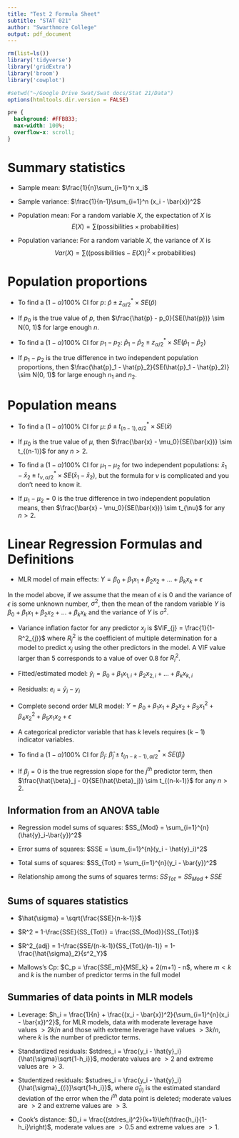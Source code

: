 ```yaml
---
title: "Test 2 Formula Sheet"
subtitle: "STAT 021"
author: "Swarthmore College"
output: pdf_document 
---
```


```r
rm(list=ls())
library('tidyverse')
library('gridExtra')
library('broom')
library('cowplot')

#setwd("~/Google Drive Swat/Swat docs/Stat 21/Data")
options(htmltools.dir.version = FALSE)
```

```css
pre {
  background: #FFBB33;
  max-width: 100%;
  overflow-x: scroll;
}
```

# Summary statistics

* Sample mean: $\frac{1}{n}\sum_{i=1}^n x_i$  

* Sample variance: $\frac{1}{n-1}\sum_{i=1}^n (x_i - \bar{x})^2$  

* Population mean: For a random variable $X$, the expectation of $X$ is $$E(X) = \sum (\text{possibilities} \times \text{probabilities})$$

* Population variance: For a random variable $X$, the variance of $X$ is $$Var(X) = \sum ((\text{possibilities} - E(X))^2\times \text{probabilities})$$


# Population proportions

* To find a $(1-\alpha)100\%$ CI for $p$: $\hat{p} \pm z_{\alpha/2}^* \times SE(\hat{p})$

* If $p_0$ is the true value of $p$, then $\frac{\hat{p} - p_0}{SE(\hat{p})} \sim N(0, 1)$ for large enough $n$. 

* To find a $(1-\alpha)100\%$ CI for $p_1 - p_2$: $\hat{p}_1 - \hat{p}_2 \pm z_{\alpha/2}^* \times SE(\hat{p}_1 - \hat{p}_2)$

* If $p_1 - p_2$ is the true difference in two independent population proportions, then $\frac{\hat{p}_1 - \hat{p}_2}{SE(\hat{p}_1 - \hat{p}_2)} \sim N(0, 1)$ for large enough $n_1$ and $n_2$. 



# Population means

* To find a $(1-\alpha)100\%$ CI for $\mu$: $\hat{p} \pm t_{(n-1),\alpha/2}^* \times SE(\bar{x})$

* If $\mu_0$ is the true value of $\mu$, then $\frac{\bar{x} - \mu_0}{SE(\bar{x})} \sim t_{(n-1)}$ for any $n > 2$. 

* To find a $(1-\alpha)100\%$ CI for $\mu_1 - \mu_2$ for two independent populations: $\bar{x}_1 - \bar{x}_2 \pm t_{\nu,\alpha/2}^* \times SE(\bar{x}_1 - \bar{x}_2)$, but the formula for $\nu$ is complicated and you don't need to know it.

* If $\mu_1- \mu_2 = 0$ is the true difference in two independent population means, then $\frac{\bar{x} - \mu_0}{SE(\bar{x})} \sim t_{\nu}$ for any $n > 2$. 

\pagebreak 

# Linear Regression Formulas and Definitions 

* MLR model of main effects: $Y = \beta_0 + \beta_1 x_1 + \beta_2 x_2 + \dots + \beta_k x_k + \epsilon$

In the model above, if we assume that the mean of $\epsilon$ is $0$ and the variance of $\epsilon$ is some unknown number, $\sigma^2$, then the mean of the random variable $Y$ is $\beta_0 + \beta_1 x_1 + \beta_2 x_2 + \dots + \beta_k x_k$ and the variance of $Y$ is $\sigma^2$.

* Variance inflation factor for any predictor $x_j$ is $VIF_{j} = \frac{1}{1-R^2_{j}}$ where $R_j^2$ is the coefficient of multiple determination for a model to predict $x_j$ using the other predictors in the model. A VIF value larger than 5 corresponds to a value of over $0.8$ for $R_i^2$. 

* Fitted/estimated model: $\hat{y}_{i} = \beta_0 + \beta_1 x_{1,i} + \beta_2 x_{2,i} + \dots + \beta_k x_{k,i}$

* Residuals: $e_i = \hat{y}_{i} - y_{i}$

* Complete second order MLR model:  $Y = \beta_0 + \beta_1 x_1 + \beta_2 x_2 + \beta_3 x_1^2 + \beta_4 x_2^2 + \beta_5 x_1 x_2 + \epsilon$

* A categorical predictor variable that has $k$ levels requires $(k-1)$ indicator variables. 

* To find a $(1-\alpha)100\%$ CI for $\beta_j$: $\hat{\beta}_j \pm t_{(n-k-1),\alpha/2}^* \times SE(\hat{\beta}_j)$

* If $\beta_j = 0$ is the true regression slope for the $j^{th}$ predictor term, then $\frac{\hat{\beta}_j - 0}{SE(\hat{\beta}_j)} \sim t_{(n-k-1)}$ for any $n>2$. 




## Information from an ANOVA table

* Regression model sums of squares: $SS_{Mod} = \sum_{i=1}^{n}(\hat{y}_i-\bar{y})^2$ 


* Error sums of squares: $SSE = \sum_{i=1}^{n}(y_i - \hat{y}_i)^2$ 


* Total sums of squares: $SS_{Tot} = \sum_{i=1}^{n}(y_i - \bar{y})^2$ 


* Relationship among the sums of squares terms: $SS_{Tot} = SS_{Mod} + SSE$


## Sums of squares statistics  

* $\hat{\sigma} = \sqrt{\frac{SSE}{n-k-1}}$

* $R^2 = 1-\frac{SSE}{SS_{Tot}} = \frac{SS_{Mod}}{SS_{Tot}}$

* $R^2_{adj} = 1-\frac{SSE/(n-k-1)}{SS_{Tot}/(n-1)} = 1-\frac{\hat{\sigma}_2}{s^2_Y}$  

* Mallows's Cp: $C_p = \frac{SSE_m}{MSE_k} + 2(m+1) - n$, where $m<k$ and $k$ is the number of predictor terms in the full model


## Summaries of data points in MLR models 

* Leverage: $h_i = \frac{1}{n} + \frac{(x_i - \bar{x})^2}{\sum_{i=1}^{n}(x_i - \bar{x})^2}$, for MLR models, data with moderate leverage have values $> 2k/n$ and those with extreme leverage have values $>3k/n$, where $k$ is the number of predictor terms. 

* Standardized residuals: $stdres_i = \frac{y_i - \hat{y}_i}{\hat{\sigma}\sqrt{1-h_i}}$, moderate values are $> 2$ and extreme values are $>3$.

* Studentized residuals: $studres_i = \frac{y_i - \hat{y}_i}{\hat{\sigma}_{(i)}\sqrt{1-h_i}}$, where $\hat{\sigma}_{(i)}$ is the estimated standard deviation of the error when the $i^{th}$ data point is deleted; moderate values are $> 2$ and extreme values are $>3$.

* Cook's distance: $D_i = \frac{(stdres_i)^2}{k+1}\left(\frac{h_i}{1-h_i}\right)$, moderate values are $>0.5$ and extreme values are $>1$. 




